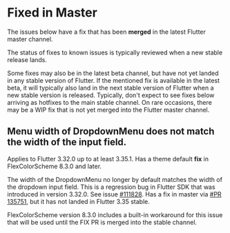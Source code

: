 # Fixed in Master

The issues below have a fix that has been **merged** in the latest Flutter master channel. 

The status of fixes to known issues is typically reviewed when a new stable release lands.

Some fixes may also be in the latest beta channel, but have not yet landed in any stable version of Flutter. If the mentioned fix is available in the latest beta, it will typically also land in the next stable version of Flutter when a new stable version is released. Typically, don't expect to see fixes below arriving as hotfixes to the main stable channel. On rare occasions, there may be a WIP fix that is not yet merged into the Flutter master channel.

## Menu width of DropdownMenu does not match the width of the input field.
<Error>Applies to Flutter 3.32.0 up to at least 3.35.1.</Error>
<Info>Has a theme default **fix** in FlexColorScheme 8.3.0 and later.</Info>

The width of the DropdownMenu no longer by default matches the width of the dropdown input field. This is
a regression bug in Flutter SDK that was introduced in version 3.32.0.
See issue [#111828](https://github.com/flutter/flutter/issues/170970). Has a fix in master via [#PR 135751](https://github.com/flutter/flutter/pull/135751), but it has not landed in Flutter 3.35 stable.

FlexColorScheme version 8.3.0 includes a built-in workaround for this issue that will be used until the FIX PR is merged into the stable channel.
